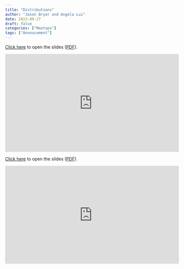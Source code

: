 ```yaml
---
title: "Distributions"
author: "Jason Bryer and Angela Lui"
date: 2023-09-27
draft: false
categories: ["Meetups"]
tags: ["Annoucement"]
---
```



[Click here](/slides/04-Distributions.html#1) to open the slides ([PDF](/slides/04-Distributions.pdf)).

<iframe width="560" height="315" src="https://www.youtube.com/embed/27H9WUwf_FM" title="YouTube video player" frameborder="0" allow="accelerometer; autoplay; clipboard-write; encrypted-media; gyroscope; picture-in-picture" allowfullscreen></iframe>

<!--more-->

[Click here](/slides/04-Distributions.html#1) to open the slides ([PDF](/slides/04-Distributions.pdf)).

<iframe width="560" height="315" src="https://www.youtube.com/embed/27H9WUwf_FM" title="YouTube video player" frameborder="0" allow="accelerometer; autoplay; clipboard-write; encrypted-media; gyroscope; picture-in-picture" allowfullscreen></iframe>



